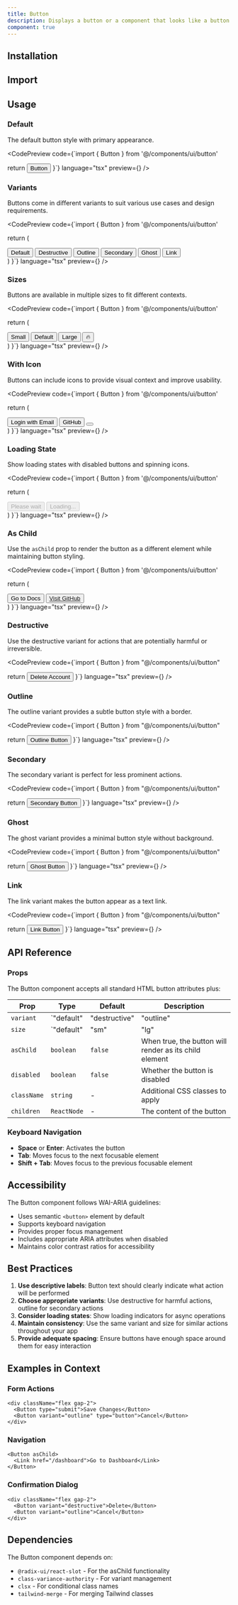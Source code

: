 ```yaml
---
title: Button
description: Displays a button or a component that looks like a button.
component: true
---
```


## Installation

<CodePreview code="npx shadcn-ui@latest add button" language="bash" />

## Import

<CodePreview code="import { Button } from '@/components/ui/button'" language="tsx" />

## Usage

### Default

The default button style with primary appearance.

<CodePreview 
  code={`import { Button } from '@/components/ui/button'

  return <Button>Button</Button>
}`} 
  language="tsx" 
  preview={<ButtonDefault />} 
/>

### Variants

Buttons come in different variants to suit various use cases and design requirements.

<CodePreview 
  code={`import { Button } from '@/components/ui/button'

  return (
    <div className='flex flex-wrap items-center justify-center gap-4'>
      <Button variant='default'>Default</Button>
      <Button variant='destructive'>Destructive</Button>
      <Button variant='outline'>Outline</Button>
      <Button variant='secondary'>Secondary</Button>
      <Button variant='ghost'>Ghost</Button>
      <Button variant='link'>Link</Button>
    </div>
  )
}`} 
  language="tsx" 
  preview={<ButtonVariants />} 
/>

### Sizes

Buttons are available in multiple sizes to fit different contexts.

<CodePreview 
  code={`import { Button } from '@/components/ui/button'

  return (
    <div className='flex flex-wrap items-center justify-center gap-4'>
      <Button size='sm'>Small</Button>
      <Button size='default'>Default</Button>
      <Button size='lg'>Large</Button>
      <Button size='icon'>🔥</Button>
    </div>
  )
}`} 
  language="tsx" 
  preview={<ButtonSizes />} 
/>

### With Icon

Buttons can include icons to provide visual context and improve usability.

<CodePreview 
  code={`import { Button } from '@/components/ui/button'

  return (
    <div className='flex flex-wrap items-center justify-center gap-4'>
      <Button>
        <LucideIcon name='Mail' className='mr-2 h-4 w-4' />
        Login with Email
      </Button>
      <Button variant='outline'>
        <LucideIcon name='Github' className='mr-2 h-4 w-4' />
        GitHub
      </Button>
      <Button size='icon'>
        <LucideIcon name='Search' className='h-4 w-4' />
      </Button>
    </div>
  )
}`} 
  language="tsx" 
  preview={<ButtonWithIcon />} 
/>

### Loading State

Show loading states with disabled buttons and spinning icons.

<CodePreview 
  code={`import { Button } from '@/components/ui/button'

  return (
    <div className='flex flex-wrap items-center justify-center gap-4'>
      <Button disabled>
        <LucideIcon name='Loader2' className='mr-2 h-4 w-4 animate-spin' />
        Please wait
      </Button>
      <Button variant='outline' disabled>
        <LucideIcon name='Loader2' className='mr-2 h-4 w-4 animate-spin' />
        Loading...
      </Button>
    </div>
  )
}`} 
  language="tsx" 
  preview={<ButtonLoading />} 
/>

### As Child

Use the `asChild` prop to render the button as a different element while maintaining button styling.

<CodePreview 
  code={`import { Button } from '@/components/ui/button'

  return (
    <div className='flex flex-wrap items-center justify-center gap-4'>
      <Button asChild>
        <Link href='/docs'>Go to Docs</Link>
      </Button>
      <Button variant='outline' asChild>
        <a href='https://github.com' target='_blank' rel='noopener noreferrer'>
          Visit GitHub
        </a>
      </Button>
    </div>
  )
}`} 
  language="tsx" 
  preview={<ButtonAsChild />} 
/>

### Destructive

Use the destructive variant for actions that are potentially harmful or irreversible.

<CodePreview 
  code={`import { Button } from "@/components/ui/button"

  return <Button variant="destructive">Delete Account</Button>
}`} 
  language="tsx" 
  preview={<ButtonDestructive />} 
/>

### Outline

The outline variant provides a subtle button style with a border.

<CodePreview 
  code={`import { Button } from "@/components/ui/button"

  return <Button variant="outline">Outline Button</Button>
}`} 
  language="tsx" 
  preview={<ButtonOutline />} 
/>

### Secondary

The secondary variant is perfect for less prominent actions.

<CodePreview 
  code={`import { Button } from "@/components/ui/button"

  return <Button variant="secondary">Secondary Button</Button>
}`} 
  language="tsx" 
  preview={<ButtonSecondary />} 
/>

### Ghost

The ghost variant provides a minimal button style without background.

<CodePreview 
  code={`import { Button } from "@/components/ui/button"

  return <Button variant="ghost">Ghost Button</Button>
}`} 
  language="tsx" 
  preview={<ButtonGhost />} 
/>

### Link

The link variant makes the button appear as a text link.

<CodePreview 
  code={`import { Button } from "@/components/ui/button"

  return <Button variant="link">Link Button</Button>
}`} 
  language="tsx" 
  preview={<ButtonLink />} 
/>

## API Reference

### Props

The Button component accepts all standard HTML button attributes plus:

| Prop | Type | Default | Description |
|------|------|---------|-------------|
| `variant` | `"default" | "destructive" | "outline" | "secondary" | "ghost" | "link"` | `"default"` | The visual style variant of the button |
| `size` | `"default" | "sm" | "lg" | "icon"` | `"default"` | The size of the button |
| `asChild` | `boolean` | `false` | When true, the button will render as its child element |
| `disabled` | `boolean` | `false` | Whether the button is disabled |
| `className` | `string` | - | Additional CSS classes to apply |
| `children` | `ReactNode` | - | The content of the button |

### Keyboard Navigation

- **Space** or **Enter**: Activates the button
- **Tab**: Moves focus to the next focusable element
- **Shift + Tab**: Moves focus to the previous focusable element

## Accessibility

The Button component follows WAI-ARIA guidelines:

- Uses semantic `<button>` element by default
- Supports keyboard navigation
- Provides proper focus management
- Includes appropriate ARIA attributes when disabled
- Maintains color contrast ratios for accessibility

## Best Practices

1. **Use descriptive labels**: Button text should clearly indicate what action will be performed
2. **Choose appropriate variants**: Use destructive for harmful actions, outline for secondary actions
3. **Consider loading states**: Show loading indicators for async operations
4. **Maintain consistency**: Use the same variant and size for similar actions throughout your app
5. **Provide adequate spacing**: Ensure buttons have enough space around them for easy interaction

## Examples in Context

### Form Actions

```tsx
<div className="flex gap-2">
  <Button type="submit">Save Changes</Button>
  <Button variant="outline" type="button">Cancel</Button>
</div>
```

### Navigation

```tsx
<Button asChild>
  <Link href="/dashboard">Go to Dashboard</Link>
</Button>
```

### Confirmation Dialog

```tsx
<div className="flex gap-2">
  <Button variant="destructive">Delete</Button>
  <Button variant="outline">Cancel</Button>
</div>
```

## Dependencies

The Button component depends on:

- `@radix-ui/react-slot` - For the asChild functionality
- `class-variance-authority` - For variant management
- `clsx` - For conditional class names
- `tailwind-merge` - For merging Tailwind classes